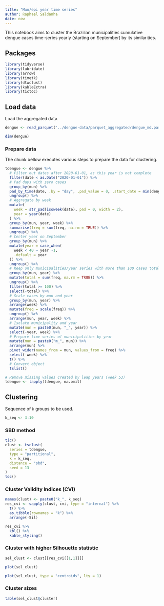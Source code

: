 ```yaml
---
title: "Mun/epi year time series"
author: Raphael Saldanha
date: now
---
```


This notebook aims to cluster the Brazilian municipalities cumulative dengue cases time-series yearly (starting on September) by its similarities.

## Packages

```r
library(tidyverse)
library(lubridate)
library(arrow)
library(timetk)
library(dtwclust)
library(kableExtra)
library(tictoc)
```

## Load data

Load the aggregated data.

```r
dengue <- read_parquet("../dengue-data/parquet_aggregated/dengue_md.parquet")

dim(dengue)
```

### Prepare data

The chunk bellow executes various steps to prepare the data for clustering.

```r
tdengue <- dengue %>%
  # Filter out dates after 2020-01-01, as this year is not complete
  filter(date < as.Date("2020-01-01")) %>%
  # Pad days with zero cases
  group_by(mun) %>%
  pad_by_time(date, .by = "day", .pad_value = 0, .start_date = min(dengue$date), .end_date = max(dengue$date)) %>%
  ungroup() %>%
  # Aggregate by week
  mutate(
    week = str_pad(isoweek(date), pad = 0, width = 2),
    year = year(date)
  ) %>%
  group_by(mun, year, week) %>%
  summarise(freq = sum(freq, na.rm = TRUE)) %>%
  ungroup() %>%
  # Center year on September
  group_by(mun) %>%
  mutate(year = case_when(
    week < 40 ~ year -1,
    .default = year
  )) %>%
  ungroup() %>% 
  # Keep only municipalities/year series with more than 100 cases total
  group_by(mun, year) %>%
  mutate(total = sum(freq, na.rm = TRUE)) %>%
  ungroup() %>%
  filter(total >= 100) %>%
  select(-total) %>%
  # Scale cases by mun and year
  group_by(mun, year) %>%
  arrange(week) %>%
  mutate(freq = scale(freq)) %>%
  ungroup() %>%
  arrange(mun, year, week) %>%
  # Isolate municipality and year
  mutate(mun = paste0(mun, "_", year)) %>%
  select(-year, week) %>%
  # Prepare time series of municipalities by year
  mutate(mun = paste0("m_", mun)) %>%
  arrange(mun) %>%
  pivot_wider(names_from = mun, values_from = freq) %>%
  select(-week) %>%
  t() %>%
  # Convert object
  tslist()

# Remove missing values created by leap years (week 53)
tdengue <- lapply(tdengue, na.omit)

```

## Clustering

Sequence of `k` groups to be used.

```r
k_seq <- 3:10
```

### SBD method

```r
tic()
clust <- tsclust(
  series = tdengue, 
  type = "partitional", 
  k = k_seq,
  distance = "sbd",
  seed = 13
)
toc()
```

### Cluster Validity Indices (CVI)

```r
names(clust) <- paste0("k_", k_seq)
res_cvi <- sapply(clust, cvi, type = "internal") %>% 
  t() %>%
  as_tibble(rownames = "k") %>%
  arrange(-Sil)

res_cvi %>%
  kbl() %>%
  kable_styling()
```

### Cluster with higher Silhouette statistic

```r
sel_clust <- clust[[res_cvi[[1,1]]]]
```

```r
plot(sel_clust)
```

```r
plot(sel_clust, type = "centroids", lty = 1)
```

### Cluster sizes

```r
table(sel_clust@cluster)
```
